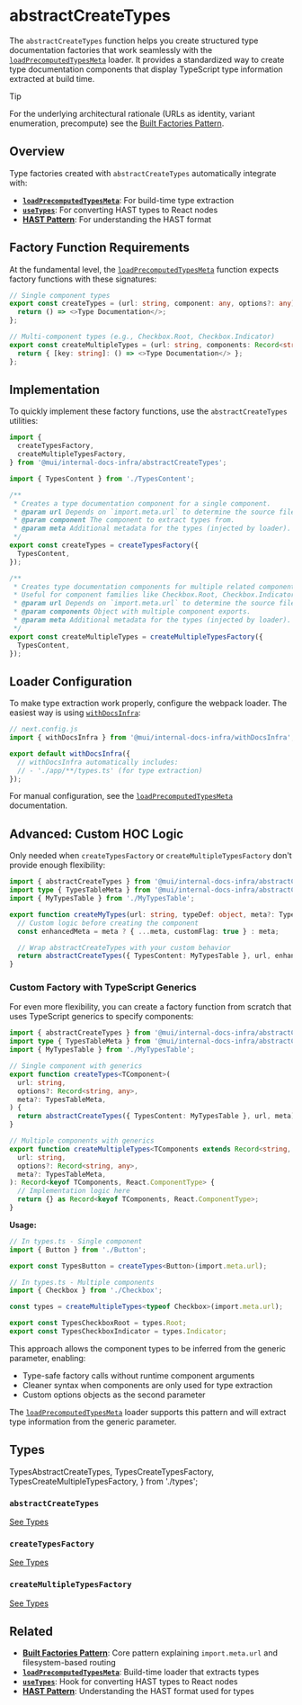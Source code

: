 # abstractCreateTypes

The `abstractCreateTypes` function helps you create structured type documentation factories that work seamlessly with the [`loadPrecomputedTypesMeta`](../load-precomputed-types-meta/page.mdx) loader. It provides a standardized way to create type documentation components that display TypeScript type information extracted at build time.

> [!TIP]
> For the underlying architectural rationale (URLs as identity, variant enumeration, precompute) see the [Built Factories Pattern](../../patterns/built-factories/).

## Overview

Type factories created with `abstractCreateTypes` automatically integrate with:

- **[`loadPrecomputedTypesMeta`](../load-precomputed-types-meta/page.mdx)**: For build-time type extraction
- **[`useTypes`](../../hooks/use-types/page.mdx)**: For converting HAST types to React nodes
- **[HAST Pattern](../../patterns/hast/page.mdx)**: For understanding the HAST format

## Factory Function Requirements

At the fundamental level, the [`loadPrecomputedTypesMeta`](../load-precomputed-types-meta/page.mdx) function expects factory functions with these signatures:

```ts
// Single component types
export const createTypes = (url: string, component: any, options?: any) => {
  return () => <>Type Documentation</>;
};

// Multi-component types (e.g., Checkbox.Root, Checkbox.Indicator)
export const createMultipleTypes = (url: string, components: Record<string, any>, options?: any) => {
  return { [key: string]: () => <>Type Documentation</> };
};
```

## Implementation

To quickly implement these factory functions, use the `abstractCreateTypes` utilities:

```ts
import {
  createTypesFactory,
  createMultipleTypesFactory,
} from '@mui/internal-docs-infra/abstractCreateTypes';

import { TypesContent } from './TypesContent';

/**
 * Creates a type documentation component for a single component.
 * @param url Depends on `import.meta.url` to determine the source file location.
 * @param component The component to extract types from.
 * @param meta Additional metadata for the types (injected by loader).
 */
export const createTypes = createTypesFactory({
  TypesContent,
});

/**
 * Creates type documentation components for multiple related components.
 * Useful for component families like Checkbox.Root, Checkbox.Indicator.
 * @param url Depends on `import.meta.url` to determine the source file location.
 * @param components Object with multiple component exports.
 * @param meta Additional metadata for the types (injected by loader).
 */
export const createMultipleTypes = createMultipleTypesFactory({
  TypesContent,
});
```

## Loader Configuration

To make type extraction work properly, configure the webpack loader. The easiest way is using [`withDocsInfra`](../with-docs-infra/page.mdx):

```js
// next.config.js
import { withDocsInfra } from '@mui/internal-docs-infra/withDocsInfra';

export default withDocsInfra({
  // withDocsInfra automatically includes:
  // - './app/**/types.ts' (for type extraction)
});
```

For manual configuration, see the [`loadPrecomputedTypesMeta`](../load-precomputed-types-meta/page.mdx) documentation.

## Advanced: Custom HOC Logic

Only needed when `createTypesFactory` or `createMultipleTypesFactory` don't provide enough flexibility:

```typescript
import { abstractCreateTypes } from '@mui/internal-docs-infra/abstractCreateTypes';
import type { TypesTableMeta } from '@mui/internal-docs-infra/abstractCreateTypes';
import { MyTypesTable } from './MyTypesTable';

export function createMyTypes(url: string, typeDef: object, meta?: TypesTableMeta) {
  // Custom logic before creating the component
  const enhancedMeta = meta ? { ...meta, customFlag: true } : meta;

  // Wrap abstractCreateTypes with your custom behavior
  return abstractCreateTypes({ TypesContent: MyTypesTable }, url, enhancedMeta);
}
```

### Custom Factory with TypeScript Generics

For even more flexibility, you can create a factory function from scratch that uses TypeScript generics to specify components:

```typescript
import { abstractCreateTypes } from '@mui/internal-docs-infra/abstractCreateTypes';
import type { TypesTableMeta } from '@mui/internal-docs-infra/abstractCreateTypes';
import { MyTypesTable } from './MyTypesTable';

// Single component with generics
export function createTypes<TComponent>(
  url: string,
  options?: Record<string, any>,
  meta?: TypesTableMeta,
) {
  return abstractCreateTypes({ TypesContent: MyTypesTable }, url, meta);
}

// Multiple components with generics
export function createMultipleTypes<TComponents extends Record<string, any>>(
  url: string,
  options?: Record<string, any>,
  meta?: TypesTableMeta,
): Record<keyof TComponents, React.ComponentType> {
  // Implementation logic here
  return {} as Record<keyof TComponents, React.ComponentType>;
}
```

**Usage:**

```typescript
// In types.ts - Single component
import { Button } from './Button';

export const TypesButton = createTypes<Button>(import.meta.url);

// In types.ts - Multiple components
import { Checkbox } from './Checkbox';

const types = createMultipleTypes<typeof Checkbox>(import.meta.url);

export const TypesCheckboxRoot = types.Root;
export const TypesCheckboxIndicator = types.Indicator;
```

This approach allows the component types to be inferred from the generic parameter, enabling:

- Type-safe factory calls without runtime component arguments
- Cleaner syntax when components are only used for type extraction
- Custom options objects as the second parameter

The [`loadPrecomputedTypesMeta`](../load-precomputed-types-meta/page.mdx) loader supports this pattern and will extract type information from the generic parameter.

## Types

  TypesAbstractCreateTypes,
  TypesCreateTypesFactory,
  TypesCreateMultipleTypesFactory,
} from './types';

### `abstractCreateTypes`

<TypesAbstractCreateTypes />

[See Types](./types.md#abstractCreateTypes)

### `createTypesFactory`

<TypesCreateTypesFactory />

[See Types](./types.md#createTypesFactory)

### `createMultipleTypesFactory`

<TypesCreateMultipleTypesFactory />

[See Types](./types.md#createMultipleTypesFactory)

## Related

- **[Built Factories Pattern](../../patterns/built-factories/page.mdx)**: Core pattern explaining `import.meta.url` and filesystem-based routing
- **[`loadPrecomputedTypesMeta`](../load-precomputed-types-meta/page.mdx)**: Build-time loader that extracts types
- **[`useTypes`](../../hooks/use-types/page.mdx)**: Hook for converting HAST types to React nodes
- **[HAST Pattern](../../patterns/hast/page.mdx)**: Understanding the HAST format used for types
